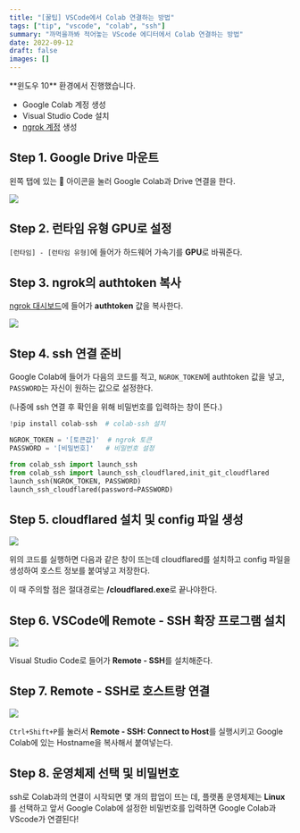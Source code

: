 ```yaml
---
title: "[꿀팁] VSCode에서 Colab 연결하는 방법"
tags: ["tip", "vscode", "colab", "ssh"]
summary: "까먹을까봐 적어놓는 VScode 에디터에서 Colab 연결하는 방법"
date: 2022-09-12
draft: false
images: []
---
```


<Note title="필수 조건">
  **윈도우 10** 환경에서 진행했습니다.

  - Google Colab 계정 생성
  - Visual Studio Code 설치
  - [ngrok 계정](https://ngrok.com/) 생성

</Note>

## Step 1. Google Drive 마운트

왼쪽 탭에 있는 📁 아이콘을 눌러 Google Colab과 Drive 연결을 한다.

![](/static/images/dev/tip/how-to-connect-colab-in-vscode/google-drive-mount.png)

## Step 2. 런타임 유형 GPU로 설정

`[런타임] - [런타임 유형]`에 들어가 하드웨어 가속기를 **GPU**로 바꿔준다.

## Step 3. ngrok의 authtoken 복사

[ngrok 대시보드](https://dashboard.ngrok.com/get-started/setup)에 들어가 **authtoken** 값을 복사한다.


![](/static/images/dev/tip/how-to-connect-colab-in-vscode/ngrok-dashboard.png)

## Step 4. ssh 연결 준비

Google Colab에 들어가 다음의 코드를 적고, `NGROK_TOKEN`에 authtoken 값을 넣고, `PASSWORD`는 자신이 원하는 값으로 설정한다.

(나중에 ssh 연결 후 확인을 위해 비밀번호를 입력하는 창이 뜬다.)

```python
!pip install colab-ssh  # colab-ssh 설치

NGROK_TOKEN = '[토큰값]'  # ngrok 토큰
PASSWORD = '[비밀번호]'   # 비밀번호 설정

from colab_ssh import launch_ssh
from colab_ssh import launch_ssh_cloudflared,init_git_cloudflared
launch_ssh(NGROK_TOKEN, PASSWORD)
launch_ssh_cloudflared(password=PASSWORD)
```

## Step 5. cloudflared 설치 및 config 파일 생성


![](/static/images/dev/tip/how-to-connect-colab-in-vscode/cloudflared.png)

위의 코드를 실행하면 다음과 같은 창이 뜨는데 cloudflared를 설치하고 config 파일을 생성하여 호스트 정보를 붙여넣고 저장한다.

이 때 주의할 점은 절대경로는 **/cloudflared.exe**로 끝나야한다.

## Step 6. VSCode에 Remote - SSH 확장 프로그램 설치

![](/static/images/dev/tip/how-to-connect-colab-in-vscode/remote-ssh-vscode-extension.png)

Visual Studio Code로 들어가 **Remote - SSH**를 설치해준다.

## Step 7. Remote - SSH로 호스트랑 연결

![](/static/images/dev/tip/how-to-connect-colab-in-vscode/connect-to-host-by-ssh.png)

`Ctrl+Shift+P`를 눌러서 **Remote - SSH: Connect to Host**를 실행시키고 Google Colab에 있는 Hostname을 복사해서 붙여넣는다.

## Step 8. 운영체제 선택 및 비밀번호

ssh로 Colab과의 연결이 시작되면 몇 개의 팝업이 뜨는 데, 플랫폼 운영체제는 **Linux**를 선택하고 앞서 Google Colab에 설정한 비밀번호를 입력하면 Google Colab과 VScode가 연결된다!
